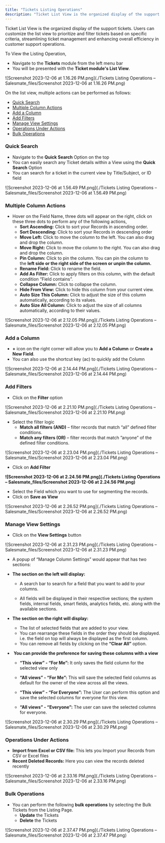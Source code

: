 ```yaml
---
title: "Tickets Listing Operations"
description: "Ticket List View is the organized display of the support tickets. Users can customize the list view to prioritize and filter tickets based on specific..."
---
```


Ticket List View is the organized display of the support tickets. Users can customize the list view to prioritize and filter tickets based on specific criteria, streamlining ticket management and enhancing overall efficiency in customer support operations.

To View the Listing Operation,

*   Navigate to the **Tickets** module from the left menu bar
*   You will be presented with the **Ticket module's List View**.

![Screenshot 2023-12-06 at 1.16.26 PM.png](./Tickets Listing Operations – Salesmate_files/Screenshot 2023-12-06 at 1.16.26 PM.png)

On the list view, multiple actions can be performed as follows:

*   [Quick Search](https://support.salesmate.io/hc/en-us/articles/26068171962777-Tickets-Listing-Operations#h_01HGZ3Q01CEJWDZY1DYG3V2Z6J)
*   [Multiple Column Actions](https://support.salesmate.io/hc/en-us/articles/26068171962777-Tickets-Listing-Operations#h_01HGZ3WAY0GBP1RY24FPHS3VRV)
*   [Add a Column](https://support.salesmate.io/hc/en-us/articles/26068171962777-Tickets-Listing-Operations#h_01HGZ4R6PJ0K1WD4YZE0ZKWPYN)
*   [Add Filters](https://support.salesmate.io/hc/en-us/articles/26068171962777-Tickets-Listing-Operations#h_01HGZ52SSCZJZ34DDZ8R6SRF02)
*   [Manage View Settings](https://support.salesmate.io/hc/en-us/articles/26068171962777-Tickets-Listing-Operations#h_01HGZ5JZ7ED8MJA2Z7R10X5M64)
*   [Operations Under Actions](https://support.salesmate.io/hc/en-us/articles/26068171962777-Tickets-Listing-Operations#h_01HGZ5V4ASQW8NKP9JPAJCJVR1)
*   [Bulk Operations](https://support.salesmate.io/hc/en-us/articles/26068171962777-Tickets-Listing-Operations#h_01HGZ623QH7GN6GEK53P5NC4EY)

### Quick Search

*   Navigate to the **Quick Search** Option on the top
*   You can easily search any Ticket details within a View using the **Quick Search** Option 
*   You can search for a ticket in the current view by Title/Subject, or ID field

![Screenshot 2023-12-06 at 1.56.49 PM.png](./Tickets Listing Operations – Salesmate_files/Screenshot 2023-12-06 at 1.56.49 PM.png)

### Multiple Column Actions

*   Hover on the Field Name, three dots will appear on the right, click on these three dots to perform any of the following actions,
    *   **Sort Ascending:** Click to sort your Records in ascending order.
    *   **Sort Descending:** Click to sort your Records in descending order
    *   **Move Left:** Click to move the column to the left. You can also drag and drop the column.
    *   **Move Right:** Click to move the column to the right. You can also drag and drop the column.
    *   **Pin Column:** Click to pin the column. You can pin the column to the **left side or the right side of the screen or unpin the column.**
    *   **Rename Field:** Click to rename the field.
    *   **Add As Filter:** Click to apply filters on this column, with the default condition “Field contains”.
    *   **Collapse Column:** Click to collapse the column.
    *   **Hide From View:** Click to hide this column from your current view.
    *   **Auto Size This Column:** Click to adjust the size of this column automatically, according to its values.
    *   **Auto Size All Column:** Click to adjust the size of all columns automatically, according to their values.

![Screenshot 2023-12-06 at 2.12.05 PM.png](./Tickets Listing Operations – Salesmate_files/Screenshot 2023-12-06 at 2.12.05 PM.png)

### Add a Column

*   **+** icon on the right corner will allow you to **Add a Column** or **Create a New Field**.
*   You can also use the shortcut key (ac) to quickly add the Column

![Screenshot 2023-12-06 at 2.14.44 PM.png](./Tickets Listing Operations – Salesmate_files/Screenshot 2023-12-06 at 2.14.44 PM.png)

### Add Filters

*   Click on the **Filter** option

![Screenshot 2023-12-06 at 2.21.10 PM.png](./Tickets Listing Operations – Salesmate_files/Screenshot 2023-12-06 at 2.21.10 PM.png)

*   Select the filter logic 
    *   **Match all filters (AND)** – filter records that match “all” defined filter conditions.
    *   **Match any filters (OR)** – filter records that match ”anyone” of the defined filter conditions.

![Screenshot 2023-12-06 at 2.23.04 PM.png](./Tickets Listing Operations – Salesmate_files/Screenshot 2023-12-06 at 2.23.04 PM.png)

*   Click on **Add Filter**

**![Screenshot 2023-12-06 at 2.24.56 PM.png](./Tickets Listing Operations – Salesmate_files/Screenshot 2023-12-06 at 2.24.56 PM.png)**

*   Select the Field which you want to use for segmenting the records.
*   Click on **Save as View**

![Screenshot 2023-12-06 at 2.26.52 PM.png](./Tickets Listing Operations – Salesmate_files/Screenshot 2023-12-06 at 2.26.52 PM.png)

### Manage View Settings

*   Click on the **View Settings** button

![Screenshot 2023-12-06 at 2.31.23 PM.png](./Tickets Listing Operations – Salesmate_files/Screenshot 2023-12-06 at 2.31.23 PM.png)

*   A popup of “Manage Column Settings” would appear that has two sections:
*   **The section on the left will display:**
    
    *   A search bar to search for a field that you want to add to your columns.
        
    *   All fields will be displayed in their respective sections; the system fields, internal fields, smart fields, analytics fields, etc. along with the available sections.
        
*   **The section on the right will display:**
    *   The list of selected fields that are added to your view.
    *   You can rearrange these fields in the order they should be displayed. i.e. the field on top will always be displayed as the first column.
    *   You can remove all fields by clicking on the **“Clear All”** option.
*    **You can provide the preference for saving these columns with a view**
    
    *   **“This view” - “For Me”:** It only saves the field column for the selected view only
        
    *   **“All views” - “For Me”:** This will save the selected field columns as default for the owner of the view across all the views.
        
    *   **“This view” - “For Everyone”:** The User can perform this option and save the selected columns for everyone for this view.
        
    *   **“All views” - “Everyone”:** The user can save the selected columns for everyone.
        

![Screenshot 2023-12-06 at 2.30.29 PM.png](./Tickets Listing Operations – Salesmate_files/Screenshot 2023-12-06 at 2.30.29 PM.png)

### Operations Under Actions

*   **Import from Excel or CSV file:** This lets you Import your Records from CSV or Excel files
*   **Recent Deleted Records:** Here you can view the records deleted recently

![Screenshot 2023-12-06 at 2.33.16 PM.png](./Tickets Listing Operations – Salesmate_files/Screenshot 2023-12-06 at 2.33.16 PM.png)

### Bulk Operations

*   You can perform the following **bulk operations** by selecting the Bulk Tickets from the Listing Page.
    *   **Update** the Tickets
    *   **Delete** the Tickets

![Screenshot 2023-12-06 at 2.37.47 PM.png](./Tickets Listing Operations – Salesmate_files/Screenshot 2023-12-06 at 2.37.47 PM.png)
